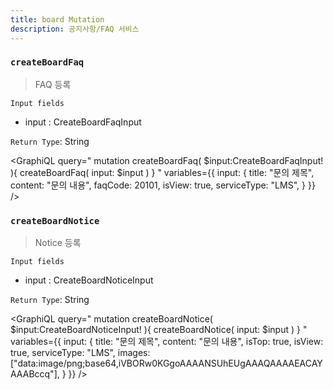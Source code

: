 ```yaml
---
title: board Mutation
description: 공지사항/FAQ 서비스 
---
```



### `createBoardFaq`
> FAQ 등록


`Input fields`
* input : <Link to="/input/board/#CreateBoardFaqInput">CreateBoardFaqInput</Link>

`Return Type`: String

<GraphiQL
  query="
  mutation createBoardFaq( $input:CreateBoardFaqInput! ){
    createBoardFaq( input: $input )
  }
  "
  variables={{
    input: {
      title: "문의 제목", 
      content: "문의 내용", 
      faqCode: 20101, 
      isView: true, 
      serviceType: "LMS", 
    }
  }}
/>

### `createBoardNotice`
> Notice 등록


`Input fields`
* input : <Link to="/input/board/#CreateBoardNoticeInput">CreateBoardNoticeInput</Link>

`Return Type`: String

<GraphiQL
  query="
  mutation createBoardNotice( $input:CreateBoardNoticeInput! ){
    createBoardNotice( input: $input )
  }
  "
  variables={{
    input: {
      title: "문의 제목", 
      content: "문의 내용", 
      isTop: true, 
      isView: true, 
      serviceType: "LMS", 
      images: ["data:image/png;base64,iVBORw0KGgoAAAANSUhEUgAAAQAAAAEACAYAAABccq"],
    }
  }}
/>
